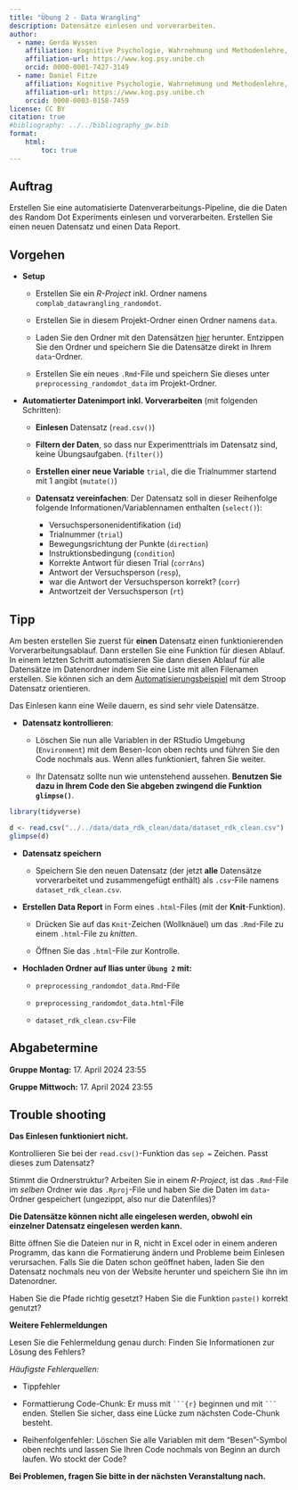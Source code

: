 ```yaml
---
title: "Übung 2 - Data Wrangling"
description: Datensätze einlesen und vorverarbeiten.
author:
  - name: Gerda Wyssen
    affiliation: Kognitive Psychologie, Wahrnehmung und Methodenlehre, Universität Bern 
    affiliation-url: https://www.kog.psy.unibe.ch
    orcid: 0000-0001-7427-3149
  - name: Daniel Fitze
    affiliation: Kognitive Psychologie, Wahrnehmung und Methodenlehre, Universität Bern 
    affiliation-url: https://www.kog.psy.unibe.ch
    orcid: 0000-0003-0158-7459 
license: CC BY
citation: true
#bibliography: ../../bibliography_gw.bib
format:
    html:
        toc: true
---
```


## Auftrag

Erstellen Sie eine automatisierte Datenverarbeitungs-Pipeline, die die Daten des Random Dot Experiments einlesen und vorverarbeiten. Erstellen Sie einen neuen Datensatz und einen Data Report.

## Vorgehen

- __Setup__

    - Erstellen Sie ein _R-Project_ inkl. Ordner namens  `complab_datawrangling_randomdot`. 

    - Erstellen Sie in diesem Projekt-Ordner einen Ordner namens `data`.

    - Laden Sie den Ordner mit den Datensätzen [hier](../../downloadable_files/data-rdk.zip) herunter. Entzippen Sie den Ordner und speichern Sie die Datensätze direkt in Ihrem `data`-Ordner. 
    
    - Erstellen Sie ein neues `.Rmd`-File und speichern Sie dieses unter `preprocessing_randomdot_data` im Projekt-Ordner.

- __Automatierter Datenimport inkl. Vorverarbeiten__ (mit folgenden Schritten):

    - __Einlesen__ Datensatz (`read.csv()`)
    
    - __Filtern der Daten__, so dass nur Experimenttrials im Datensatz sind, keine Übungsaufgaben. (`filter()`)
    
    - __Erstellen einer neue Variable__ `trial`, die die Trialnummer startend mit 1 angibt (`mutate()`)
    
    - __Datensatz vereinfachen__: Der Datensatz soll in dieser Reihenfolge folgende Informationen/Variablennamen enthalten (`select()`): 

        - Versuchspersonenidentifikation (`id`)
        - Trialnummer (`trial`)
        - Bewegungsrichtung der Punkte (`direction`)
        - Instruktionsbedingung (`condition`)
        - Korrekte Antwort für diesen Trial (`corrAns`)
        - Antwort der Versuchsperson (`resp`), 
        - war die Antwort der Versuchsperson korrekt? (`corr`)
        - Antwortzeit der Versuchsperson (`rt`)

  
:::callout-tip
## Tipp

Am besten erstellen Sie zuerst für __einen__ Datensatz einen funktionierenden Vorverarbeitungsablauf. Dann erstellen Sie eine Funktion für diesen Ablauf. In einem letzten Schritt automatisieren Sie dann diesen Ablauf für alle Datensätze im Datenordner indem Sie eine Liste mit allen Filenamen erstellen. Sie können sich an dem [Automatisierungsbeispiel](https://kogpsy.github.io/neuroscicomplabFS24/pages/chapters/datawrangling_automatisiert.html) mit dem Stroop Datensatz orientieren.

Das Einlesen kann eine Weile dauern, es sind sehr viele Datensätze.
:::

- __Datensatz kontrollieren__:

    - Löschen Sie nun alle Variablen in der RStudio Umgebung (`Environment`) mit dem Besen-Icon oben rechts und führen Sie den Code nochmals aus. Wenn alles funktioniert, fahren Sie weiter.
    
    - Ihr Datensatz sollte nun wie untenstehend aussehen.  __Benutzen Sie dazu in Ihrem Code den Sie abgeben zwingend die Funktion `glimpse()`__.
    
```r
library(tidyverse)
```

```r
d <- read.csv("../../data/data_rdk_clean/data/dataset_rdk_clean.csv")
glimpse(d)
```
    

- __Datensatz speichern__

    - Speichern Sie den neuen Datensatz (der jetzt __alle__ Datensätze vorverarbeitet und zusammengefügt enthält) als `.csv`-File namens `dataset_rdk_clean.csv`.
    
- __Erstellen Data Report__ in Form eines `.html`-Files (mit der __Knit__-Funktion).

    - Drücken Sie auf das `Knit`-Zeichen (Wollknäuel) um das `.Rmd`-File zu einem `.html`-File zu _knitten_.
    
    - Öffnen Sie das `.html`-File zur Kontrolle.
    
- __Hochladen Ordner auf Ilias unter `Übung 2` mit:__ 

    - `preprocessing_randomdot_data.Rmd`-File
    
    - `preprocessing_randomdot_data.html`-File
    
    - `dataset_rdk_clean.csv`-File


## Abgabetermine

__Gruppe Montag:__ 17. April 2024 23:55

__Gruppe Mittwoch:__ 17. April 2024 23:55


## Trouble shooting


__Das Einlesen funktioniert nicht.__

Kontrollieren Sie bei der `read.csv()`-Funktion das `sep = ` Zeichen. Passt dieses zum Datensatz?

Stimmt die Ordnerstruktur? Arbeiten Sie in einem _R-Project_, ist das `.Rmd`-File im _selben_ Ordner wie das `.Rproj`-File und haben Sie die Daten im `data`-Ordner gespeichert (ungezippt, also nur die Datenfiles)?

__Die Datensätze können nicht alle eingelesen werden, obwohl ein einzelner Datensatz eingelesen werden kann.__

Bitte öffnen Sie die Dateien nur in R, nicht in Excel oder in einem anderen Programm, das kann die Formatierung ändern und Probleme beim Einlesen verursachen. Falls Sie die Daten schon geöffnet haben, laden Sie den Datensatz nochmals neu von der Website herunter und speichern Sie ihn im Datenordner.

Haben Sie die Pfade richtig gesetzt? Haben Sie die Funktion `paste()` korrekt genutzt?

__Weitere Fehlermeldungen__

Lesen Sie die Fehlermeldung genau durch: Finden Sie Informationen zur Lösung des Fehlers?

_Häufigste Fehlerquellen:_

- Tippfehler

- Formattierung Code-Chunk: Er muss mit ` ```{r}` beginnen und mit ` ``` ` enden. Stellen Sie sicher, dass eine Lücke zum nächsten Code-Chunk besteht.

- Reihenfolgenfehler: Löschen Sie alle Variablen mit dem "Besen"-Symbol oben rechts und lassen Sie Ihren Code nochmals von Beginn an durch laufen. Wo stockt der Code?


__Bei Problemen, fragen Sie bitte in der nächsten Veranstaltung nach.__
